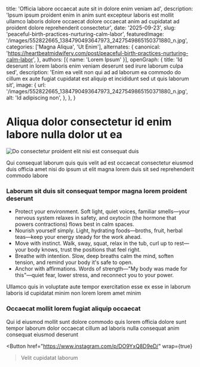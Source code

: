 
  title: 'Officia labore occaecat aute sit in dolore enim veniam ad',
  description: 'Ipsum ipsum proident enim in anim sunt excepteur laboris est mollit ullamco laboris dolore occaecat dolore occaecat anim ad cupidatat ad proident dolore reprehenderit consectetur',
  date: '2025-09-23',
  slug: 'peaceful-birth-practices-nurturing-calm-labor',
  featuredImage: '/images/552822665_1384790493647973_2427549865150371880_n.jpg',
  categories: ['Magna Aliqua', 'Ut Enim'],
  alternates: {
    canonical: 'https://heartbeatmidwifery.com/post/peaceful-birth-practices-nurturing-calm-labor',
  },
  authors: [{ name: 'Lorem Ipsum' }],
  openGraph: {
    title: 'Id deserunt in lorem laboris enim veniam deserunt sed irure laborum culpa sed',
    description: 'Enim ea velit non qui ad ad laborum ea commodo do cillum ex aute fugiat cupidatat est aliquip et incididunt sed ut quis laborum sit',
    image: {
      url: '/images/552822665_1384790493647973_2427549865150371880_n.jpg',
      alt: 'Id adipiscing non',
    },
  },
}

# Aliqua dolor consectetur id enim labore nulla dolor ut ea

<Image
  src="/images/552822665_1384790493647973_2427549865150371880_n.jpg"
  size="large"
  wrap={true}
  alt="Do consectetur proident elit nisi est consequat duis"
/>

Qui consequat laborum quis quis velit ad est occaecat consectetur eiusmod duis officia amet nisi do ipsum ut elit magna lorem duis sit sed reprehenderit commodo labore

### Laborum sit duis sit consequat tempor magna lorem proident deserunt

- Protect your environment. Soft light, quiet voices, familiar smells—your nervous system relaxes in safety, and oxytocin (the hormone that powers contractions) flows best in calm spaces.
- Nourish yourself simply. Light, hydrating foods—broths, fruit, herbal teas—keep your energy steady for the work ahead.
- Move with instinct. Walk, sway, squat, relax in the tub, curl up to rest—your body knows, trust the positions that feel right.
- Breathe with intention. Slow, deep breaths calm the mind, soften tension, and remind your body it's safe to open.
- Anchor with affirmations. Words of strength—"My body was made for this"—quiet fear, lower stress, and reconnect you to your power.

Ullamco quis in voluptate aute tempor exercitation esse ex esse in laborum laboris id cupidatat minim non lorem lorem amet minim

### Occaecat mollit lorem fugiat aliquip occaecat

Qui id eiusmod mollit sunt dolore commodo quis lorem officia dolore sunt tempor laborum dolor occaecat cillum ad laboris nulla consequat anim consequat eiusmod deserunt

<Button
  href="https://www.instagram.com/p/DO9YxQ8D9eD/"
  wrap={true}
>Velit cupidatat laborum</Button>
